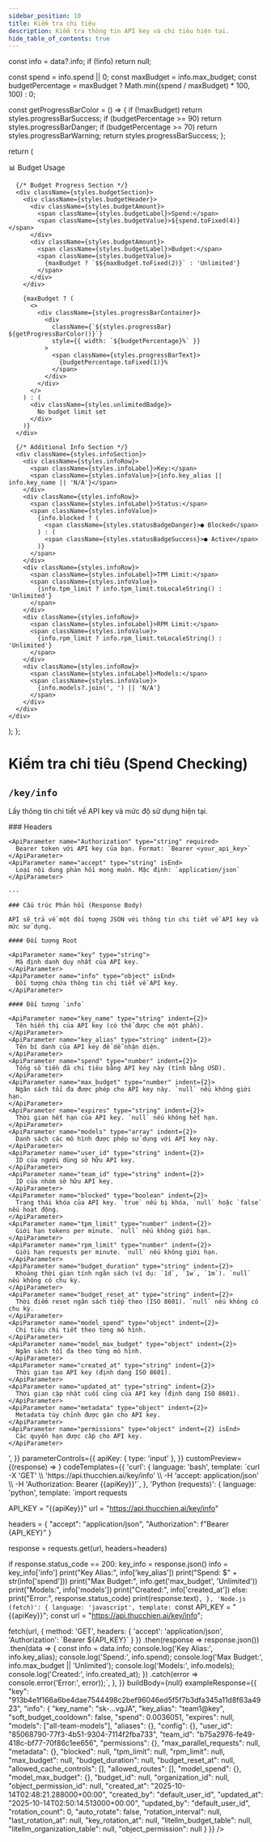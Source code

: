 ```yaml
---
sidebar_position: 10
title: Kiểm tra chi tiêu
description: Kiểm tra thông tin API key và chi tiêu hiện tại.
hide_table_of_contents: true
---
```



  const info = data?.info;
  if (!info) return null;

  const spend = info.spend || 0;
  const maxBudget = info.max_budget;
  const budgetPercentage = maxBudget ? Math.min((spend / maxBudget) * 100, 100) : 0;
  
  const getProgressBarColor = () => {
    if (!maxBudget) return styles.progressBarSuccess;
    if (budgetPercentage >= 90) return styles.progressBarDanger;
    if (budgetPercentage >= 70) return styles.progressBarWarning;
    return styles.progressBarSuccess;
  };

  return (
    <div className={styles.keyInfoPreview}>
      <div className={styles.keyInfoTitle}>
        📊 Budget Usage
      </div>
      
      {/* Budget Progress Section */}
      <div className={styles.budgetSection}>
        <div className={styles.budgetHeader}>
          <div className={styles.budgetAmount}>
            <span className={styles.budgetLabel}>Spend:</span>
            <span className={styles.budgetValue}>${spend.toFixed(4)}</span>
          </div>
          <div className={styles.budgetAmount}>
            <span className={styles.budgetLabel}>Budget:</span>
            <span className={styles.budgetValue}>
              {maxBudget ? `$${maxBudget.toFixed(2)}` : 'Unlimited'}
            </span>
          </div>
        </div>
        
        {maxBudget ? (
          <>
            <div className={styles.progressBarContainer}>
              <div 
                className={`${styles.progressBar} ${getProgressBarColor()}`}
                style={{ width: `${budgetPercentage}%` }}
              >
                <span className={styles.progressBarText}>
                  {budgetPercentage.toFixed(1)}%
                </span>
              </div>
            </div>
          </>
        ) : (
          <div className={styles.unlimitedBadge}>
            No budget limit set
          </div>
        )}
      </div>

      {/* Additional Info Section */}
      <div className={styles.infoSection}>
        <div className={styles.infoRow}>
          <span className={styles.infoLabel}>Key:</span>
          <span className={styles.infoValue}>{info.key_alias || info.key_name || 'N/A'}</span>
        </div>
        <div className={styles.infoRow}>
          <span className={styles.infoLabel}>Status:</span>
          <span className={styles.infoValue}>
            {info.blocked ? (
              <span className={styles.statusBadgeDanger}>● Blocked</span>
            ) : (
              <span className={styles.statusBadgeSuccess}>● Active</span>
            )}
          </span>
        </div>
        <div className={styles.infoRow}>
          <span className={styles.infoLabel}>TPM Limit:</span>
          <span className={styles.infoValue}>
            {info.tpm_limit ? info.tpm_limit.toLocaleString() : 'Unlimited'}
          </span>
        </div>
        <div className={styles.infoRow}>
          <span className={styles.infoLabel}>RPM Limit:</span>
          <span className={styles.infoValue}>
            {info.rpm_limit ? info.rpm_limit.toLocaleString() : 'Unlimited'}
          </span>
        </div>
        <div className={styles.infoRow}>
          <span className={styles.infoLabel}>Models:</span>
          <span className={styles.infoValue}>
            {info.models?.join(', ') || 'N/A'}
          </span>
        </div>
      </div>
    </div>
  );
};

# Kiểm tra chi tiêu (Spend Checking)

## <Badge method="GET" /> `/key/info`

Lấy thông tin chi tiết về API key và mức độ sử dụng hiện tại.

<ApiReferenceLayout>
  <LeftColumn>
    ### Headers

    <ApiParameter name="Authorization" type="string" required>
      Bearer token với API key của bạn. Format: `Bearer <your_api_key>`
    </ApiParameter>
    <ApiParameter name="accept" type="string" isEnd>
      Loại nội dung phản hồi mong muốn. Mặc định: `application/json`
    </ApiParameter>

    ---

    ### Cấu trúc Phản hồi (Response Body)

    API sẽ trả về một đối tượng JSON với thông tin chi tiết về API key và mức sử dụng.

    #### Đối tượng Root

    <ApiParameter name="key" type="string">
      Mã định danh duy nhất của API key.
    </ApiParameter>
    <ApiParameter name="info" type="object" isEnd>
      Đối tượng chứa thông tin chi tiết về API key.
    </ApiParameter>

    #### Đối tượng `info`

    <ApiParameter name="key_name" type="string" indent={2}>
      Tên hiển thị của API key (có thể được che một phần).
    </ApiParameter>
    <ApiParameter name="key_alias" type="string" indent={2}>
      Tên bí danh của API key để dễ nhận diện.
    </ApiParameter>
    <ApiParameter name="spend" type="number" indent={2}>
      Tổng số tiền đã chi tiêu bằng API key này (tính bằng USD).
    </ApiParameter>
    <ApiParameter name="max_budget" type="number" indent={2}>
      Ngân sách tối đa được phép cho API key này. `null` nếu không giới hạn.
    </ApiParameter>
    <ApiParameter name="expires" type="string" indent={2}>
      Thời gian hết hạn của API key. `null` nếu không hết hạn.
    </ApiParameter>
    <ApiParameter name="models" type="array" indent={2}>
      Danh sách các mô hình được phép sử dụng với API key này.
    </ApiParameter>
    <ApiParameter name="user_id" type="string" indent={2}>
      ID của người dùng sở hữu API key.
    </ApiParameter>
    <ApiParameter name="team_id" type="string" indent={2}>
      ID của nhóm sở hữu API key.
    </ApiParameter>
    <ApiParameter name="blocked" type="boolean" indent={2}>
      Trạng thái khóa của API key. `true` nếu bị khóa, `null` hoặc `false` nếu hoạt động.
    </ApiParameter>
    <ApiParameter name="tpm_limit" type="number" indent={2}>
      Giới hạn tokens per minute. `null` nếu không giới hạn.
    </ApiParameter>
    <ApiParameter name="rpm_limit" type="number" indent={2}>
      Giới hạn requests per minute. `null` nếu không giới hạn.
    </ApiParameter>
    <ApiParameter name="budget_duration" type="string" indent={2}>
      Khoảng thời gian tính ngân sách (ví dụ: `1d`, `1w`, `1m`). `null` nếu không có chu kỳ.
    </ApiParameter>
    <ApiParameter name="budget_reset_at" type="string" indent={2}>
      Thời điểm reset ngân sách tiếp theo (ISO 8601). `null` nếu không có chu kỳ.
    </ApiParameter>
    <ApiParameter name="model_spend" type="object" indent={2}>
      Chi tiêu chi tiết theo từng mô hình.
    </ApiParameter>
    <ApiParameter name="model_max_budget" type="object" indent={2}>
      Ngân sách tối đa theo từng mô hình.
    </ApiParameter>
    <ApiParameter name="created_at" type="string" indent={2}>
      Thời gian tạo API key (định dạng ISO 8601).
    </ApiParameter>
    <ApiParameter name="updated_at" type="string" indent={2}>
      Thời gian cập nhật cuối cùng của API key (định dạng ISO 8601).
    </ApiParameter>
    <ApiParameter name="metadata" type="object" indent={2}>
      Metadata tùy chỉnh được gán cho API key.
    </ApiParameter>
    <ApiParameter name="permissions" type="object" indent={2} isEnd>
      Các quyền hạn được cấp cho API key.
    </ApiParameter>

  </LeftColumn>
  <RightColumn>
    <InteractiveApiRequest
      method="GET"
      apiUrl="https://api.thucchien.ai/key/info"
      initialParameters={{
        apiKey: '<your_api_key>',
      }}
      parameterControls={{
        apiKey: { type: 'input' },
      }}
      customPreview={(response) => <KeyInfoPreview data={response} />}
      codeTemplates={{
        'curl': {
          language: 'bash',
          template: `curl -X 'GET' \\
  'https://api.thucchien.ai/key/info' \\
  -H 'accept: application/json' \\
  -H 'Authorization: Bearer {{apiKey}}'`,
        },
        'Python (requests)': {
          language: 'python',
          template: `import requests

API_KEY = "{{apiKey}}"
url = "https://api.thucchien.ai/key/info"

headers = {
    "accept": "application/json",
    "Authorization": f"Bearer {API_KEY}"
}

response = requests.get(url, headers=headers)

if response.status_code == 200:
    key_info = response.json()
    info = key_info['info']
    print("Key Alias:", info['key_alias'])
    print("Spend: $" + str(info['spend']))
    print("Max Budget:", info.get('max_budget', 'Unlimited'))
    print("Models:", info['models'])
    print("Created:", info['created_at'])
else:
    print("Error:", response.status_code)
    print(response.text)`,
        },
        'Node.js (fetch)': {
          language: 'javascript',
          template: `const API_KEY = "{{apiKey}}";
const url = "https://api.thucchien.ai/key/info";

fetch(url, {
  method: 'GET',
  headers: {
    'accept': 'application/json',
    'Authorization': \`Bearer \${API_KEY}\`
  }
})
  .then(response => response.json())
  .then(data => {
    const info = data.info;
    console.log('Key Alias:', info.key_alias);
    console.log('Spend:', info.spend);
    console.log('Max Budget:', info.max_budget || 'Unlimited');
    console.log('Models:', info.models);
    console.log('Created:', info.created_at);
  })
  .catch(error => console.error('Error:', error));`,
        },
      }}
      buildBody={null}
      exampleResponse={{
        "key": "913b4e1f166a6be4dae7544498c2bef96046ed5f5f7b3dfa345a11d8f63a4923",
        "info": {
          "key_name": "sk-...vgJA",
          "key_alias": "team1@key",
          "soft_budget_cooldown": false,
          "spend": 0.0036051,
          "expires": null,
          "models": ["all-team-models"],
          "aliases": {},
          "config": {},
          "user_id": "85068790-77f3-4b51-9304-7114f2fba733",
          "team_id": "b75a2976-fe49-418c-bf77-70f86c1ee656",
          "permissions": {},
          "max_parallel_requests": null,
          "metadata": {},
          "blocked": null,
          "tpm_limit": null,
          "rpm_limit": null,
          "max_budget": null,
          "budget_duration": null,
          "budget_reset_at": null,
          "allowed_cache_controls": [],
          "allowed_routes": [],
          "model_spend": {},
          "model_max_budget": {},
          "budget_id": null,
          "organization_id": null,
          "object_permission_id": null,
          "created_at": "2025-10-14T02:48:21.288000+00:00",
          "created_by": "default_user_id",
          "updated_at": "2025-10-14T02:50:14.513000+00:00",
          "updated_by": "default_user_id",
          "rotation_count": 0,
          "auto_rotate": false,
          "rotation_interval": null,
          "last_rotation_at": null,
          "key_rotation_at": null,
          "litellm_budget_table": null,
          "litellm_organization_table": null,
          "object_permission": null
        }
      }}
    />
  </RightColumn>
</ApiReferenceLayout>
